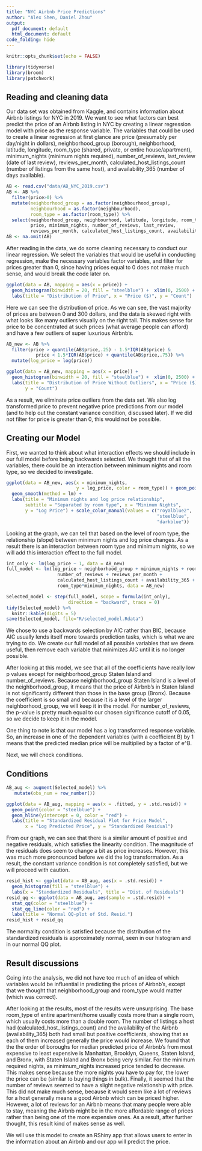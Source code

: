 ```yaml
---
title: "NYC Airbnb Price Predictions"
author: "Alex Shen, Daniel Zhou"
output:
  pdf_document: default
  html_document: default
code_folding: hide
---
```


```r
knitr::opts_chunk$set(echo = FALSE)
```

```r
library(tidyverse)
library(broom)
library(patchwork)
```


## Reading and cleaning data

Our data set was obtained from Kaggle, and contains information about Airbnb 
listings for NYC in 2019. We want to see what factors can best predict the 
price of an Airbnb listing in NYC by creating a linear regression model with 
price as the response variable. The variables that could be used to create a 
linear regression at first glance are price (presumably per day/night in 
dollars), neighborhood_group (borough), neighborhood, latitude, longitude, 
room_type (shared, private, or entire house/apartment), minimum_nights (minimum 
nights required), number_of_reviews, last_review (date of last review), 
reviews_per_month, calculated_host_listings_count (number of listings from the 
same host), and availability_365 (number of days available).


```r
AB <- read.csv("data/AB_NYC_2019.csv")
AB <- AB %>% 
  filter(price>0) %>% 
  mutate(neighborhood_group = as.factor(neighbourhood_group),
         neighbourhood = as.factor(neighbourhood),
         room_type = as.factor(room_type)) %>% 
  select(neighborhood_group, neighbourhood, latitude, longitude, room_type, 
         price, minimum_nights, number_of_reviews, last_review, 
         reviews_per_month, calculated_host_listings_count, availability_365)
AB <- na.omit(AB)
```

After reading in the data, we do some cleaning necessary to conduct our linear 
regression. We select the variables that would be useful in conducting 
regression, make the necessary variables factor variables, and filter for 
prices greater than 0, since having prices equal to 0 does not make much sense,
and would break the code later on. 


```r
ggplot(data = AB, mapping = aes(x = price)) + 
  geom_histogram(binwidth = 20, fill = "steelblue") +  xlim(0, 2500) +
  labs(title = "Distribution of Price", x = "Price ($)", y = "Count")
```

Here we can see the distribution of price. As we can see, the vast majority of 
prices are between 0 and 300 dollars, and the data is skewed right with what 
looks like many outliers visually on the right tail. This makes sense for price 
to be concentrated at such prices (what average people can afford) and have a 
few outliers of super luxurious Airbnb's.



```r
AB_new <- AB %>% 
  filter(price > quantile(AB$price,.25) - 1.5*IQR(AB$price) & 
           price < 1.5*IQR(AB$price) + quantile(AB$price,.75)) %>% 
  mutate(log_price = log(price))

ggplot(data = AB_new, mapping = aes(x = price)) + 
  geom_histogram(binwidth = 20, fill = "steelblue") +  xlim(0, 2500) + 
  labs(title = "Distribution of Price Without Outliers", x = "Price ($)", 
       y = "Count")

```

As a result, we eliminate price outliers from the data set. We also log 
transformed price to prevent negative price predictions from our model (and to 
help out the constant variance condition, discussed later). If we did not 
filter for price is greater than 0, this would not be possible. 


## Creating our Model

First, we wanted to think about what interaction effects we should include in 
our full model before being backwards selected. We thought that of all the 
variables, there could be an interaction between minimum nights and room type, 
so we decided to investigate.

```r
ggplot(data = AB_new, aes(x = minimum_nights, 
                          y = log_price, color = room_type)) + geom_point() + 
  geom_smooth(method = lm) + 
  labs(title = "Minimum nights and log price relationship", 
       subtitle = "Separated by room type", x = "Minimum Nights", 
       y = "Log Price") + scale_color_manual(values = c("royalblue2", 
                                                        "steelblue", 
                                                        "darkblue"))
```

Looking at the graph, we can tell that based on the level of room type, the 
relationship (slope) between minimum nights and log price changes. As a 
result there is an interaction between room type and minimum nights, so we 
will add this interaction effect to the full model.


```r
int_only <- lm(log_price ~ 1, data = AB_new)
full_model <- lm(log_price ~ neighborhood_group + minimum_nights + room_type + 
                   number_of_reviews + reviews_per_month + 
                   calculated_host_listings_count + availability_365 + 
                   room_type*minimum_nights, data = AB_new)
```


```r
Selected_model <- step(full_model, scope = formula(int_only), 
                       direction = "backward", trace = 0)
tidy(Selected_model) %>%
  knitr::kable(digits = 5)
save(Selected_model, file="R/selected_model.Rdata")
```

We chose to use a backwards selection by AIC rather than BIC, because AIC 
usually lends itself more towards prediction tasks, which is what we are trying 
to do. We create our full model of all possible variables that we deem useful, 
then remove each variable that minimizes AIC until it is no longer possible. 

After looking at this model, we see that all of the coefficients have really 
low p values except for neighborhood_group Staten Island and number_of_reviews. 
Because neighborhood_group Staten Island is a level of the neighborhood_group, 
it means that the price of Airbnb's in Staten Island is not significantly 
different than those in the base group (Bronx). Because the coefficient is so 
small and because it is a level of the larger neighborhood_group, we will keep 
it in the model. For number_of_reviews, the p-value is pretty much equal to our
chosen significance cutoff of 0.05, so we decide to keep it in the model. 

One thing to note is that our model has a log transformed response variable. 
So, an increase in one of the dependent variables (with a coefficient B) by 1 
means that the predicted median price will be multiplied by a factor of e^B. 

Next, we will check conditions. 

## Conditions

```r
AB_aug <- augment(Selected_model) %>%
   mutate(obs_num = row_number()) 

ggplot(data = AB_aug, mapping = aes(x = .fitted, y = .std.resid)) + 
  geom_point(color = "steelblue") +
  geom_hline(yintercept = 0, color = "red") +
  labs(title = "Standardized Residual Plot for Price Model", 
       x = "Log Predicted Price", y = "Standardized Residual")
```

From our graph, we can see that there is a similar amount of positive and 
negative residuals, which satisfies the linearity condition. The magnitude of 
the residuals does seem to change a bit as price increases. However, this was 
much more pronounced before we did the log transformation. As a result, the 
constant variance condition is not completely satisfied, but we will proceed 
with caution.



```r
resid_hist <- ggplot(data = AB_aug, aes(x = .std.resid)) +
  geom_histogram(fill = "steelblue") +
  labs(x = "Standardized Residuals", title = "Dist. of Residuals")
resid_qq <- ggplot(data = AB_aug, aes(sample = .std.resid)) +
  stat_qq(color = "steelblue") + 
  stat_qq_line(color = "red") +
  labs(title = "Normal QQ-plot of Std. Resid.")
resid_hist + resid_qq
```

The normality condition is satisfied because the distribution of the 
standardized residuals is approximately normal, seen in our histogram and in 
our normal QQ plot. 


## Result discussions

Going into the analysis, we did not have too much of an idea of which variables 
would be influential in predicting the prices of Airbnb's, except that we 
thought that neighborhood_group and room_type would matter (which was correct).

After looking at the results, most of the results were unsurprising. The base 
room_type of entire apartment/home usually costs more than a single room, which
usually costs more than a double room. The number of listings a host had 
(calculated_host_listings_count) and the availability of the Airbnb 
(availability_365) both had small but positive coefficients, showing that 
as each of them increased generally the price would increase. We found that 
the the order of boroughs for median predicted price of Airbnb's from most 
expensive to least expensive is Manhattan, Brooklyn, Queens, Staten Island, 
and Bronx, with Staten Island and Bronx being very similar. For the minimum 
required nights, as minimum_nights increased price tended to decrease. This 
makes sense because the more nights you have to pay for, the lower the price
can be (similar to buying things in bulk). Finally, it seemed that the number 
of reviews seemed to have a slight negative relationship with price. This did 
not make much sense, because it would seem like a lot of reviews for a host 
generally means a good Airbnb which can be priced higher. However, a lot of 
reviews for an Airbnb means that many people were able to stay, meaning the 
Airbnb might be in the more affordable range of prices rather than being one 
of the more expensive ones. As a result, after further thought, this result 
kind of makes sense as well. 

We will use this model to create an RShiny app that allows users to enter in 
the information about an Airbnb and our app will predict the  price. 